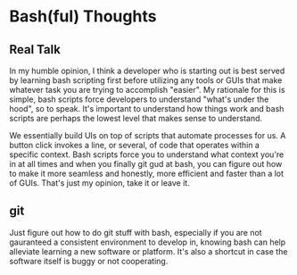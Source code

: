 # Bash(ful) Thoughts

## Real Talk
In my humble opinion, I think a developer who is starting out is best served by learning bash scripting first before utilizing any tools or GUIs 
that make whatever task you are trying to accomplish "easier". My rationale for this is simple, bash scripts force developers to understand "what's under the hood",
so to speak. It's important to understand how things work and bash scripts are perhaps the lowest level that makes sense to understand. 

We essentially build UIs on top of scripts that automate processes for us. A button click invokes a line, or several, of code that operates within a specific context. 
Bash scripts force you to understand what context you're in at all times and when you finally git gud at bash, you can figure out how to make it more seamless and 
honestly, more efficient and faster than a lot of GUIs. That's just my opinion, take it or leave it.

## git
Just figure out how to do git stuff with bash, especially if you are not gauranteed a consistent environment to develop in, knowing bash can help alleviate learning
a new software or platform. It's also a shortcut in case the software itself is buggy or not cooperating.